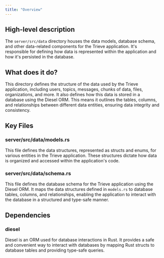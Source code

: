 ```yaml
---
title: "Overview"
---
```


## High-level description
The `server/src/data` directory houses the data models, database schema, and other data-related components for the Trieve application. It's responsible for defining how data is represented within the application and how it's persisted in the database.

## What does it do?
This directory defines the structure of the data used by the Trieve application, including users, topics, messages, chunks of data, files, organizations, and more. It also defines how this data is stored in a database using the Diesel ORM. This means it outlines the tables, columns, and relationships between different data entities, ensuring data integrity and consistency.

## Key Files
### server/src/data/models.rs
This file defines the data structures, represented as structs and enums, for various entities in the Trieve application. These structures dictate how data is organized and accessed within the application's code.

### server/src/data/schema.rs
This file defines the database schema for the Trieve application using the Diesel ORM. It maps the data structures defined in `models.rs` to database tables, columns, and relationships, enabling the application to interact with the database in a structured and type-safe manner.

## Dependencies
### diesel
Diesel is an ORM used for database interactions in Rust. It provides a safe and convenient way to interact with databases by mapping Rust structs to database tables and providing type-safe queries.
